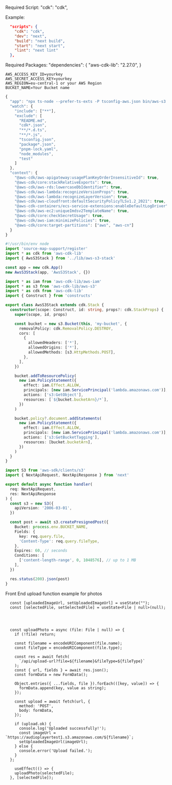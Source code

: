 

Required Script:
"cdk": "cdk",

Example:
```json filename="package.json"  copy
  "scripts": {
    "cdk": "cdk",
    "dev": "next",
    "build": "next build",
    "start": "next start",
    "lint": "next lint"
  },
```

Required Packages:
  "dependencies": {
    "aws-cdk-lib": "2.27.0",
  }




```env filename=".env"  copy
AWS_ACCESS_KEY_ID=yourkey
AWS_SECRET_ACCESS_KEY=yourkey
AWS_REGION=eu-central-1 or your AWS Region
BUCKET_NAME=Your Bucket name
```


```ts filename="bin/aws-s3.ts"  copy
{
  "app": "npx ts-node --prefer-ts-exts -P tsconfig-aws.json bin/aws-s3.ts",
  "watch": {
    "include": ["**"],
    "exclude": [
      "README.md",
      "cdk*.json",
      "**/*.d.ts",
      "**/*.js",
      "tsconfig.json",
      "package*.json",
      "pnpm-lock.yaml",
      "node_modules",
      "test"
    ]
  },
  "context": {
    "@aws-cdk/aws-apigateway:usagePlanKeyOrderInsensitiveId": true,
    "@aws-cdk/core:stackRelativeExports": true,
    "@aws-cdk/aws-rds:lowercaseDbIdentifier": true,
    "@aws-cdk/aws-lambda:recognizeVersionProps": true,
    "@aws-cdk/aws-lambda:recognizeLayerVersion": true,
    "@aws-cdk/aws-cloudfront:defaultSecurityPolicyTLSv1.2_2021": true,
    "@aws-cdk-containers/ecs-service-extensions:enableDefaultLogDriver": true,
    "@aws-cdk/aws-ec2:uniqueImdsv2TemplateName": true,
    "@aws-cdk/core:checkSecretUsage": true,
    "@aws-cdk/aws-iam:minimizePolicies": true,
    "@aws-cdk/core:target-partitions": ["aws", "aws-cn"]
  }
}
```


```ts filename="bin/aws-s3.ts"  copy
#!/usr/bin/env node
import 'source-map-support/register'
import * as cdk from 'aws-cdk-lib'
import { AwsS3Stack } from '../lib/aws-s3-stack'

const app = new cdk.App()
new AwsS3Stack(app, 'AwsS3Stack', {})

```


```ts filename="lib/aws-s3-stack.ts"  copy
import * as iam from 'aws-cdk-lib/aws-iam'
import * as s3 from 'aws-cdk-lib/aws-s3'
import * as cdk from 'aws-cdk-lib'
import { Construct } from 'constructs'

export class AwsS3Stack extends cdk.Stack {
  constructor(scope: Construct, id: string, props?: cdk.StackProps) {
    super(scope, id, props)

    const bucket = new s3.Bucket(this, 'my-bucket', {
      removalPolicy: cdk.RemovalPolicy.DESTROY,
      cors: [
        {
          allowedHeaders: ['*'],
          allowedOrigins: ['*'],
          allowedMethods: [s3.HttpMethods.POST],
        },
      ],
    })

    bucket.addToResourcePolicy(
      new iam.PolicyStatement({
        effect: iam.Effect.ALLOW,
        principals: [new iam.ServicePrincipal('lambda.amazonaws.com')],
        actions: ['s3:GetObject'],
        resources: [`${bucket.bucketArn}/*`],
      })
    )

    bucket.policy?.document.addStatements(
      new iam.PolicyStatement({
        effect: iam.Effect.ALLOW,
        principals: [new iam.ServicePrincipal('lambda.amazonaws.com')],
        actions: ['s3:GetBucketTagging'],
        resources: [bucket.bucketArn],
      })
    )
  }
}
```

```ts filename="upload-url.ts"  copy
import S3 from 'aws-sdk/clients/s3'
import { NextApiRequest, NextApiResponse } from 'next'

export default async function handler(
  req: NextApiRequest,
  res: NextApiResponse
) {
  const s3 = new S3({
    apiVersion: '2006-03-01',
  })

  const post = await s3.createPresignedPost({
    Bucket: process.env.BUCKET_NAME,
    Fields: {
      key: req.query.file,
      'Content-Type': req.query.fileType,
    },
    Expires: 60, // seconds
    Conditions: [
      ['content-length-range', 0, 1048576], // up to 1 MB
    ],
  })

  res.status(200).json(post)
}
```
Front End upload function example for photos
```tsx filename="index.tsx"  copy
  const [uploadedImageUrl, setUploadedImageUrl] = useState("");
  const [selectedFile, setSelectedFile] = useState<File | null>(null);




  const uploadPhoto = async (file: File | null) => {
    if (!file) return;

    const filename = encodeURIComponent(file.name);
    const fileType = encodeURIComponent(file.type);

    const res = await fetch(
      `/api/upload-url?file=${filename}&fileType=${fileType}`
    );
    const { url, fields } = await res.json();
    const formData = new FormData();

    Object.entries({ ...fields, file }).forEach(([key, value]) => {
      formData.append(key, value as string);
    });

    const upload = await fetch(url, {
      method: 'POST',
      body: formData,
    });

    if (upload.ok) {
      console.log('Uploaded successfully!');
      const imageUrl = `https://audioplayertest1.s3.amazonaws.com/${filename}`;
      setUploadedImageUrl(imageUrl);
    } else {
      console.error('Upload failed.');
    }
  };

    useEffect(() => {
    uploadPhoto(selectedFile);
  }, [selectedFile]);

```
